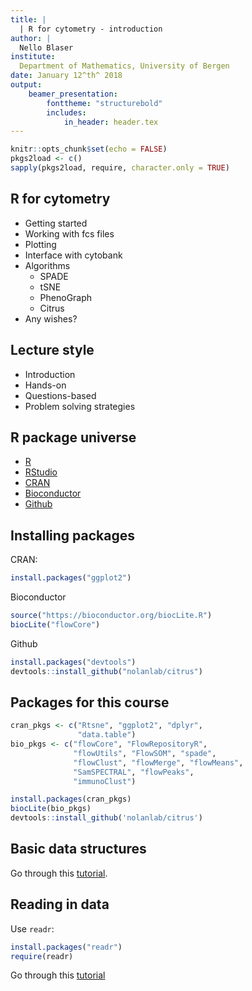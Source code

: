 ```yaml
---
title: | 
  | R for cytometry - introduction
author: |
  Nello Blaser
institute:
  Department of Mathematics, University of Bergen
date: January 12^th^ 2018
output: 
    beamer_presentation:
        fonttheme: "structurebold"
        includes:
            in_header: header.tex
---
```


```r
knitr::opts_chunk$set(echo = FALSE)
pkgs2load <- c()
sapply(pkgs2load, require, character.only = TRUE)
```


## R for cytometry
- Getting started
- Working with fcs files
- Plotting
- Interface with cytobank
- Algorithms
    - SPADE
    - tSNE
    - PhenoGraph
    - Citrus
- Any wishes?

## Lecture style
- Introduction \vspace{8pt}
- Hands-on \vspace{8pt}
- Questions-based \vspace{8pt}
- Problem solving strategies

## R package universe
- [R](https://www.r-project.org/) \vspace{8pt}
- [RStudio](https://www.rstudio.com/) \vspace{8pt}
- [CRAN](https://cran.r-project.org/) \vspace{8pt}
- [Bioconductor](https://www.bioconductor.org/) \vspace{8pt}
- [Github](https://github.com/)

## Installing packages

CRAN:
```R
install.packages("ggplot2")
```

Bioconductor
```R
source("https://bioconductor.org/biocLite.R")
biocLite("flowCore")
```

Github
```R
install.packages("devtools")
devtools::install_github("nolanlab/citrus")
```

## Packages for this course
```R
cran_pkgs <- c("Rtsne", "ggplot2", "dplyr", 
               "data.table")
bio_pkgs <- c("flowCore", "FlowRepositoryR",
              "flowUtils", "FlowSOM", "spade", 
              "flowClust", "flowMerge", "flowMeans", 
              "SamSPECTRAL", "flowPeaks", 
              "immunoClust")

install.packages(cran_pkgs)
biocLite(bio_pkgs)
devtools::install_github('nolanlab/citrus')
```
## Basic data structures
Go through this [tutorial](https://swcarpentry.github.io/r-novice-inflammation/13-supp-data-structures/).

## Reading in data
Use `readr`:
```R
install.packages("readr")
require(readr)
```
Go through this [tutorial](http://readr.tidyverse.org/articles/readr.html#rectangular-parsers)